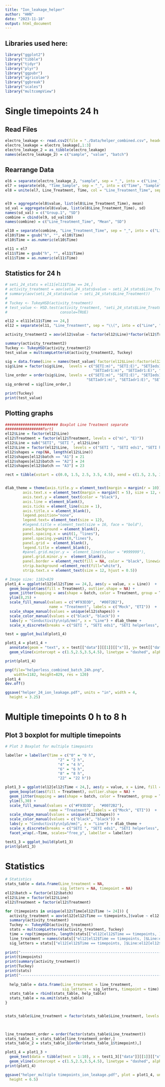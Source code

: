 ```yaml
---
title: "Ion_leakage_helper"
author: "HHN"
date: "2023-11-18"
output: html_document
---
```


## Libraries used here:

```r
library("ggplot2")
library("tibble")
library("tidyr")
library("plyr")
library("ggpubr")
library("agricolae")
library("ggbreak")
library("scales")
library("multcompView")
```

# Single timepoints 24 h
## Read Files

```r
electro_leakage <- read.csv2(file = "./Data/helper_combined.csv", header = TRUE, dec = ",", sep = ";", fileEncoding="UTF-8-BOM")
electro_leakage = electro_leakage[,1:3]
electro_leakage_2 = as_tibble(electro_leakage)
names(electro_leakage_2) = c("sample", "value", "batch")
```

## Rearrange Data

```r
el6 = separate(electro_leakage_2, "sample", sep = "_", into = c("Line_Treatment", "Time_Sample"), extra = "merge")
el7 = separate(el6, "Time_Sample", sep = "_", into = c("Time", "Sample"), extra = "merge")
el8 = unite(el7, Line_Treatment, Time, col = "Line_Treatment_Time", sep = "_")


el9 = aggregate(el8$value, list(el8$Line_Treatment_Time), mean)
sd_val = aggregate(el8$value, list(el8$Line_Treatment_Time), sd)
names(sd_val) = c("Group.1", "SD")
combine = cbind(el9, sd_val$SD)
names(combine) = c("Line_Treatment_Time", "Mean", "SD")

el10 = separate(combine, "Line_Treatment_Time", sep = "_", into = c("Line_Treatment", "Time"), extra = "merge")
el10$Time = gsub("h", "", el10$Time)
el10$Time = as.numeric(el10$Time)

el11 = el7
el11$Time = gsub("h", "", el11$Time)
el11$Time = as.numeric(el11$Time)
```


## Statistics for 24 h

```r

# seti_24_stats = el11[el11$Time == 24,]
# activity_treatment = aov(seti_24_stats$value ~ seti_24_stats$Line_Treatment)
# summary(aov(seti_24_stats$value ~ seti_24_stats$Line_Treatment))
# 
# Tuckey <- TukeyHSD(activity_treatment)
# test_value <- HSD.test(activity_treatment, "seti_24_stats$Line_Treatment", group = TRUE,
#                        console=TRUE)

el12 = el11[el11$Time == 24,]
el12 = separate(el11, "Line_Treatment", sep = "\\(", into = c("Line", "Treatment"), extra = "merge")

activity_treatment2 = aov(el12$value ~ factor(el12$Line)*factor(el12$Treatment) + factor(el12$batch))

summary(activity_treatment2)
Tuckey <- TukeyHSD(activity_treatment2)
test_value = multcompLetters4(activity_treatment2, Tuckey)

sig = data.frame(Line = names(test_value$`factor(el12$Line):factor(el12$Treatment)`[[1]]), sig_letter = test_value$`factor(el12$Line):factor(el12$Treatment)`[[1]])
sig$Line = factor(sig$Line,  levels = c("SETI:m)", "SETI:E)", "SETIeds1:m)", "SETIeds1:E)", "SETIhelperless:m)", "SETIhelperless:E)", 
                                        "SETIadr1:m)", "SETIadr1:E)", "SETInrg1:m)", "SETInrg1:E)"))
line_order = order(sig$Line, levels = c("SETI:m)", "SETI:E)", "SETIeds1:m)", "SETIeds1:E)", "SETIhelperless:m)", "SETIhelperless:E)", 
                                     "SETIadr1:m)", "SETIadr1:E)", "SETInrg1:m)", "SETInrg1:E)"))
sig_ordered = sig[line_order,]

print(Tuckey)
print(test_value)

```

## Plotting graphs

```r
######################## Boxplot Line Treatment separate
#################Part1
el12$Line = factor(el12$Line)
el12$Treatment = factor(el12$Treatment, levels = c("m)", "E)"))
el12$Line = sub("SETI", "SETI ", el12$Line)
el12$Line = factor(el12$Line,  levels = c("SETI ", "SETI eds1", "SETI helperless", "SETI adr1", "SETI nrg1"))
el12$shapes = rep(NA, length(el12$Line))
el12$shapes[el12$batch == "A1"] = 21
el12$shapes[el12$batch == "A2"] = 24
el12$shapes[el12$batch == "A3"] = 23

rect = tibble(xstart = c(0.0, 1.5, 2.5, 3.5, 4.5), xend = c(1.5, 2.5, 3.5, 4.5, 6.5))


dlab_theme = theme(axis.title.y = element_text(margin = margin(r = 10)), text = element_text(size=12), axis.text = element_text(size=12),
        axis.text.x = element_text(margin = margin(t = 5), size = 12, colour = "black", angle = 20, hjust=1),
        axis.text.y = element_text(color = "black"),
        axis.line = element_blank(),
        axis.ticks = element_line(size = 1),
        axis.title.x = element_blank(),
        legend.position="none", 
        legend.text= element_text(size = 12),
        #legend.title = element_text(size = 16, face = "bold"),
        panel.background = element_blank(),
        panel.spacing.x = unit(1, "lines"),
        panel.spacing.y=unit(0,"lines"),
        panel.grid =  element_blank(),
        legend.title = element_blank(),
        #panel.grid.major.y =  element_line(colour = "#999999"),
        panel.grid.minor.y =  element_blank(),
        panel.border = element_rect(fill = NA, color = "black", linewidth = 1),
        strip.background =element_rect(fill="white"),
        strip.text.x = element_text(size = 12, hjust = 0.5))

# Image size: 1182×829
plot1_4 = ggplot(el12[el12$Time == 24,], aes(y = value, x = Line))  +
  geom_boxplot(aes(fill = Treatment), outlier.shape = NA) +
  geom_jitter(mapping = aes(shape = batch, color = Treatment, group = Treatment), fill = "grey", size=1.5, position = position_jitterdodge(jitter.width = 0.6)) +
  ylim(8,25) +
  scale_fill_manual(values = c("#F93D3D",  "#0072B2"),
                    name = "Treatment", labels = c("Mock", "ETI"))  +
  scale_shape_manual(values = unique(el12$shapes)) +
  scale_color_manual(values = c("black", "black")) +
  labs(y = "Conductivity\n(µS/mm)", x = "Line") + dlab_theme +
  scale_x_discrete(breaks = c("SETI ", "SETI eds1", "SETI helperless", "SETI adr1", "SETI nrg1"), labels=c(expression("SETI"), expression("SETI" ~ italic("eds1")), expression("SETI" ~ italic("helperless")), expression("SETI" ~ italic("adr1s")), expression("SETI" ~ italic("nrgs"))))

test = ggplot_build(plot1_4)

plot1_4 = plot1_4 +
  annotate(geom = "text", x = test[["data"]][[1]][["x"]], y= test[["data"]][[1]][["ymax"]] + 0.75, label = sig_ordered$sig_letter, size = 4, color = "black") +
  geom_vline(xintercept = c(1.5,2.5,3.5,4.5), linetype = "dashed", alpha = 0.25)

print(plot1_4)
```

```r
png(file="helperless_combined_batch_24h.png",
    width=1182, height=829, res = 120)
plot1_4
dev.off()

ggsave("helper_24_ion_leakage.pdf", units = "in", width = 4,
  height = 3.25)
```


# Multiple timepoints 0 h to 8 h
## Plot 3 boxplot for multiple timepoints

```r
# Plot 3 Boxplot for multiple timepoints

labeller = labeller(Time = c("0" = "0 h",
                        "2" = "2 h",
                        "4" = "4 h",
                        "6" = "6 h",
                        "8" = "8 h",
                        "22" = "22 h"))

plot1_3 = ggplot(el12[el12$Time < 24,], aes(y = value, x = Line, fill = Treatment)) +
  geom_boxplot(aes(fill = Treatment), outlier.shape = NA) +
  geom_jitter(mapping = aes(shape = batch, color = Treatment, group = Treatment), fill = "grey", size=1, position = position_jitterdodge(jitter.width = 0.3, dodge.width = 0.75 )) +
  ylim(5,30) +
  scale_fill_manual(values = c("#F93D3D",  "#0072B2"),
                    name = "Treatment", labels = c("Mock", "ETI"))  +
  scale_shape_manual(values = unique(el12$shapes)) +
  scale_color_manual(values = c("black", "black")) +
  labs(y = "Conductivity\n[µS/mm]", x = "Line") + dlab_theme +
  scale_x_discrete(breaks = c("SETI ", "SETI eds1", "SETI helperless", "SETI adr1", "SETI nrg1"), labels=c(expression("SETI wt"), expression("SETI" ~ italic("eds1")), expression("SETI" ~ italic("helperless")), expression("SETI" ~ italic("adr1s")), expression("SETI" ~ italic("nrgs")))) +
  facet_wrap(.~Time, scales="free_y", labeller = labeller)

test1_3 = ggplot_build(plot1_3)
print(plot1_3)
```

# Statistics

```r

# Statistics
stats_table = data.frame(Line_treatment = NA,
                         sig_letters = NA, timepoint = NA)
el12$batch = factor(el12$batch)
el12$Line = factor(el12$Line)
el12$Treatment = factor(el12$Treatment)

for (timepoints in unique(el12$Time[el12$Time != 24])) {
  activity_treatment = aov(el12[el12$Time == timepoints,]$value ~ el12[el12$Time == timepoints,]$Line*el12[el12$Time == timepoints,]$Treatment + el12[el12$Time == timepoints,]$batch)
  summary(activity_treatment)
  Tuckey <- TukeyHSD(activity_treatment)
  stats = multcompLetters4(activity_treatment, Tuckey)
  time = rep(timepoints, length(stats[["el12[el12$Time == timepoints, ]$Line:el12[el12$Time == timepoints, ]$Treatment"]][[1]]))
  line_treatment = names(stats[["el12[el12$Time == timepoints, ]$Line:el12[el12$Time == timepoints, ]$Treatment"]][[1]])
  sig_letters = stats[["el12[el12$Time == timepoints, ]$Line:el12[el12$Time == timepoints, ]$Treatment"]][[1]]
  
print("--------------------------------------------------------------------------------------")
print(timepoints)
print(summary(activity_treatment))
print(Tuckey)
print(stats)
print("--------------------------------------------------------------------------------------")
  
  help_table = data.frame(Line_treatment = line_treatment,
                          sig_letters = sig_letters, timepoint = time)
  stats_table = rbind(stats_table, help_table)
  stats_table = na.omit(stats_table)
}


stats_table$Line_treatment = factor(stats_table$Line_treatment, levels = c("SETI :m)", "SETI :E)", "SETI eds1:m)", "SETI eds1:E)",
                                                                           "SETI helperless:m)", "SETI helperless:E)", "SETI adr1:m)", "SETI adr1:E)",
                                                                           "SETI nrg1:m)", "SETI nrg1:E)"))

line_treatment_order = order(factor(stats_table$Line_treatment))
stats_table_1 = stats_table[line_treatment_order,]
stats_table_2 = stats_table_1[order(stats_table_1$timepoint),]

```

```r
plot1_4 = plot1_3 +
  geom_text(data = tibble(test = 1:10), x = test1_3[["data"]][[1]][["x"]], y = test1_3[["data"]][[1]][["ymax"]] + 2.5, label = stats_table_2$sig_letters, size = 3, color = "black", inherit.aes = FALSE) +
  geom_vline(xintercept = c(1.5,2.5,3.5,4.5), linetype = "dashed", alpha = 0.25)
print(plot1_4)
```

```r

ggsave("helper_multiple timepoints_ion_leakage.pdf", plot = plot1_4, units = "in", width = 8,
  height = 6.5)
```
